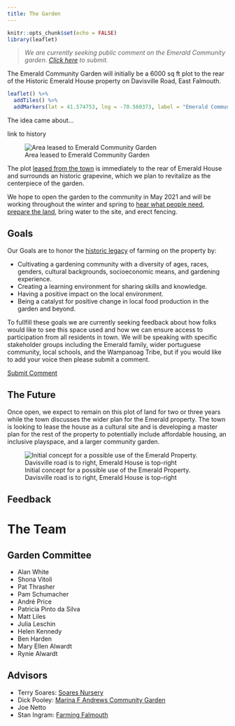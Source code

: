 ```yaml
---
title: The Garden
---
```


```r
knitr::opts_chunk$set(echo = FALSE)
library(leaflet)
```

> *We are currently seeking public comment on the Emerald Community garden. [Click here](/contact) to submit.*

The Emerald Community Garden will initially be a 6000 sq ft plot to the rear of the Historic Emerald House property on Davisville Road, East Falmouth. 

```r
leaflet() %>%
  addTiles() %>%
  addMarkers(lat = 41.574753, lng = -70.560373, label = "Emerald Community Garden")
```

The idea came about...


link to history



<div class = "float-right">
  ![Area leased to Emerald Community Garden](/images/garden_plot.jpeg)
</div>

The plot [leased from the town](/blog/2020-11-09-land-leased-for-garden/) is immediately to the rear of Emerald House and surrounds an historic grapevine, which we plan to revitalize as the centerpiece of the garden.

We hope to open the garden to the community in May 2021 and will be working throughout the winter and spring to [hear what people need](/contact), [prepare the land](/blog/2020-11-14-breaking-ground/), bring water to the site, and erect fencing.

## Goals

Our Goals are to honor the [historic legacy](/history) of farming on the property by:

* Cultivating a gardening community with a diversity of ages, races, genders, cultural backgrounds, socioeconomic means, and gardening experience.
* Creating a learning environment for sharing skills and knowledge.
* Having a positive impact on the local environment.
* Being a catalyst for positive change in local food production in the garden and beyond.

To fullfill these goals we are currently seeking feedback about how folks would like to see this space used and how we can ensure access to participation from all residents in town. We will be speaking with specific stakeholder groups including the Emerald family, wider portuguese community, local schools, and the Wampanoag Tribe, but if you would like to add your voice then please submit a comment.

<a href="/contact" class="button">Submit Comment</a>

## The Future

Once open, we expect to remain on this plot of land for two or three years while the town discusses the wider plan for the Emerald property. The town is looking to lease the house as a cultural site and is developing a master plan for the rest of the property to potentially include affordable housing, an inclusive playspace, and a larger community garden.

![Initial concept for a possible use of the Emerald Property. Davisville road is to right, Emerald House is top-right](/images/masterplan.jpeg)

## Feedback


# The Team

## Garden Committee

* Alan White
* Shona Vitoli
* Pat Thrasher
* Pam Schumacher
* André Price
* Patricia Pinto da Silva
* Matt Liles
* Julia Leschin
* Helen Kennedy
* Ben Harden
* Mary Ellen Alwardt
* Rynie Alwardt

## Advisors

* Terry Soares: [Soares Nursery](https://www.soaresflowergardennursery.com/)
* Dick Pooley: [Marina F Andrews Community Garden](https://www.falmouthcommunitygarden.org/)
* Joe Netto
* Stan Ingram: [Farming Falmouth](https://www.farmingfalmouth.org/)